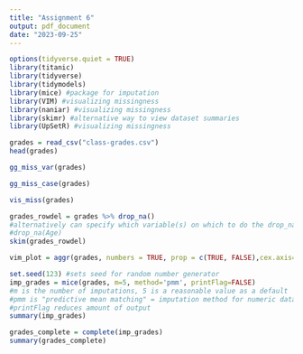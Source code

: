 ---
title: "Assignment 6"
output: pdf_document
date: "2023-09-25"
---

```{r}
options(tidyverse.quiet = TRUE)
library(titanic)
library(tidyverse)
library(tidymodels)
library(mice) #package for imputation
library(VIM) #visualizing missingness
library(naniar) #visualizing missingness
library(skimr) #alternative way to view dataset summaries
library(UpSetR) #visualizing missingness
```

```{r}
grades = read_csv("class-grades.csv")
head(grades)
```

```{r}
gg_miss_var(grades)
```

```{r}
gg_miss_case(grades)
```

```{r}
vis_miss(grades)
```

```{r}
grades_rowdel = grades %>% drop_na() 
#alternatively can specify which variable(s) on which to do the drop_na
#drop_na(Age)
skim(grades_rowdel)
```

```{r}
vim_plot = aggr(grades, numbers = TRUE, prop = c(TRUE, FALSE),cex.axis=.7)
```

```{r}
set.seed(123) #sets seed for random number generator
imp_grades = mice(grades, m=5, method='pmm', printFlag=FALSE)
#m is the number of imputations, 5 is a reasonable value as a default
#pmm is "predictive mean matching" = imputation method for numeric data
#printFlag reduces amount of output
summary(imp_grades)
```

```{r}
grades_complete = complete(imp_grades) 
summary(grades_complete)
```

